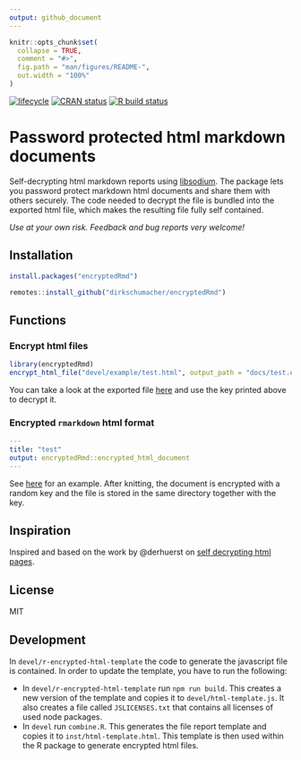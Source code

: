 ```yaml
---
output: github_document
---
```


<!-- README.md is generated from README.Rmd. Please edit that file -->

```r
knitr::opts_chunk$set(
  collapse = TRUE,
  comment = "#>",
  fig.path = "man/figures/README-",
  out.width = "100%"
)
```

<!-- badges: start -->
[![lifecycle](https://img.shields.io/badge/lifecycle-experimental-orange.svg)](https://www.tidyverse.org/lifecycle/#experimental)
[![CRAN status](https://www.r-pkg.org/badges/version/encryptedRmd)](https://CRAN.R-project.org/package=encryptedRmd)
[![R build status](https://github.com/dirkschumacher/encryptedRmd/workflows/R-CMD-check/badge.svg)](https://github.com/dirkschumacher/encryptedRmd/actions)
<!-- badges: end -->

# Password protected html markdown documents

Self-decrypting html markdown reports using [libsodium](https://doc.libsodium.org/). The package lets you password protect markdown html documents and share them with others securely. The code needed to decrypt the file is bundled into the exported html file, which makes the resulting file fully self contained.

*Use at your own risk. Feedback and bug reports very welcome!*

## Installation

``` r
install.packages("encryptedRmd")
```

``` r
remotes::install_github("dirkschumacher/encryptedRmd")
```

## Functions

### Encrypt html files

```r
library(encryptedRmd)
encrypt_html_file("devel/example/test.html", output_path = "docs/test.encrypted.html")
```

You can take a look at the exported file [here](https://dirkschumacher.github.io/encryptedRmd/test.encrypted.html) and use the key printed above to decrypt it.

### Encrypted `rmarkdown` html format

```yml
---
title: "test"
output: encryptedRmd::encrypted_html_document
---
```

See [here](https://github.com/dirkschumacher/encryptedRmd/tree/master/devel/example) for an example. After knitting, the document is encrypted with a random key and the file is stored in the same directory together with the key.

## Inspiration

Inspired and based on the work by @derhuerst on [self decrypting html pages](https://github.com/derhuerst/self-decrypting-html-page).

## License

MIT

## Development

In `devel/r-encrypted-html-template` the code to generate the javascript file is contained. In order to update the template, you have to run the following:

* In `devel/r-encrypted-html-template` run `npm run build`. This creates a new version of the template and copies it to `devel/html-template.js`. It also creates a file called `JSLICENSES.txt` that contains all licenses of used node packages.
* In `devel` run `combine.R`. This generates the file report template and copies it to `inst/html-template.html`. This template is then used within the R package to generate encrypted html files.
